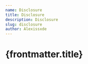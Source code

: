 ```yaml
---
name: Disclosure
title: Disclosure
description: Disclosure
slug: disclosure
author: Alexissxde
---
```



# {frontmatter.title}


<Tabs client:visible>
	<ComponentPreview slot="preview">
		<Disclosure />
	</ComponentPreview>
	<CodeBlock
		slot="code"
		filePath="src/components/examples/disclosure.astro"
		lang="astro"
	/>
</Tabs>